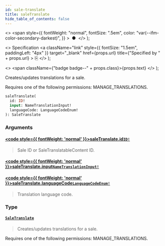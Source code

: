 ```yaml
---
id: sale-translate
title: saleTranslate
hide_table_of_contents: false
---
```


  <>
    <span
      style={{
        fontWeight: "normal",
        fontSize: ".5em",
        color: "var(--ifm-color-secondary-darkest)",
      }}
    >
      &nbsp;●&nbsp;
    </span>
  </>
);

  <>
    Specification
    <a
      className="link"
      style={{ fontSize: "1.5em", paddingLeft: "4px" }}
      target="\_blank"
      href={props.url}
      title={"Specified by " + props.url}
    >
      ⎘
    </a>
  </>
);

  <>
    <span className={"badge badge--" + props.class}>{props.text}</span>
  </>
);

Creates/updates translations for a sale.

Requires one of the following permissions: MANAGE_TRANSLATIONS.

```graphql
saleTranslate(
  id: ID!
  input: NameTranslationInput!
  languageCode: LanguageCodeEnum!
): SaleTranslate
```

### Arguments

#### [<code style={{ fontWeight: 'normal' }}>saleTranslate.<b>id</b></code>](#)<Bullet />[`ID!`](../../api-reference/scalars/id) <Badge class="secondary" text="non-null"/> <Badge class="secondary" text="scalar"/>

> Sale ID or SaleTranslatableContent ID.

#### [<code style={{ fontWeight: 'normal' }}>saleTranslate.<b>input</b></code>](#)<Bullet />[`NameTranslationInput!`](../../api-reference/inputs/name-translation-input) <Badge class="secondary" text="non-null"/> <Badge class="secondary" text="input"/>

>

#### [<code style={{ fontWeight: 'normal' }}>saleTranslate.<b>languageCode</b></code>](#)<Bullet />[`LanguageCodeEnum!`](../../api-reference/enums/language-code-enum) <Badge class="secondary" text="non-null"/> <Badge class="secondary" text="enum"/>

> Translation language code.

### Type

#### [`SaleTranslate`](../../api-reference/objects/sale-translate) <Badge class="secondary" text="object"/>

> Creates/updates translations for a sale.

Requires one of the following permissions: MANAGE_TRANSLATIONS.

>
